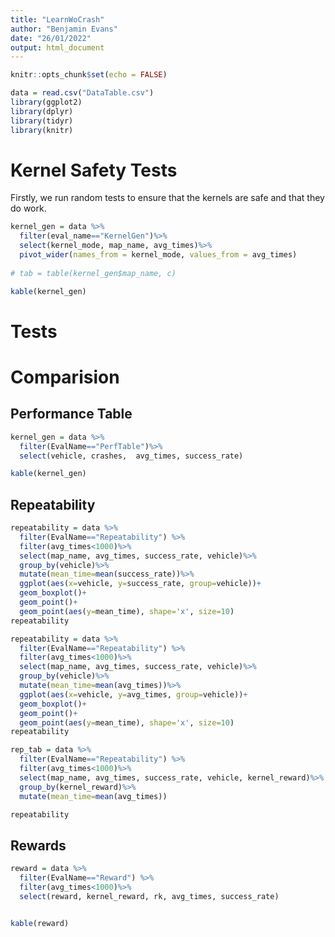 ```yaml
---
title: "LearnWoCrash"
author: "Benjamin Evans"
date: "26/01/2022"
output: html_document
---
```



```r
knitr::opts_chunk$set(echo = FALSE)

data = read.csv("DataTable.csv")
library(ggplot2)
library(dplyr)
library(tidyr)
library(knitr)

```

# Kernel Safety Tests

Firstly, we run random tests to ensure that the kernels are safe and that they do work.

```r
kernel_gen = data %>%
  filter(eval_name=="KernelGen")%>%
  select(kernel_mode, map_name, avg_times)%>%
  pivot_wider(names_from = kernel_mode, values_from = avg_times)
  
# tab = table(kernel_gen$map_name, c)

kable(kernel_gen)
```




# Tests

# Comparision

## Performance Table



```r
kernel_gen = data %>%
  filter(EvalName=="PerfTable")%>%
  select(vehicle, crashes,  avg_times, success_rate)

kable(kernel_gen)
```


## Repeatability


```r
repeatability = data %>%
  filter(EvalName=="Repeatability") %>%
  filter(avg_times<1000)%>%
  select(map_name, avg_times, success_rate, vehicle)%>%
  group_by(vehicle)%>%
  mutate(mean_time=mean(success_rate))%>%
  ggplot(aes(x=vehicle, y=success_rate, group=vehicle))+
  geom_boxplot()+
  geom_point()+
  geom_point(aes(y=mean_time), shape='x', size=10)
repeatability
```
```r
repeatability = data %>%
  filter(EvalName=="Repeatability") %>%
  filter(avg_times<1000)%>%
  select(map_name, avg_times, success_rate, vehicle)%>%
  group_by(vehicle)%>%
  mutate(mean_time=mean(avg_times))%>%
  ggplot(aes(x=vehicle, y=avg_times, group=vehicle))+
  geom_boxplot()+
  geom_point()+
  geom_point(aes(y=mean_time), shape='x', size=10)
repeatability
```

```r
rep_tab = data %>%
  filter(EvalName=="Repeatability") %>%
  filter(avg_times<1000)%>%
  select(map_name, avg_times, success_rate, vehicle, kernel_reward)%>%
  group_by(kernel_reward)%>%
  mutate(mean_time=mean(avg_times))

repeatability
```

## Rewards
```r
reward = data %>%
  filter(EvalName=="Reward") %>%
  filter(avg_times<1000)%>%
  select(reward, kernel_reward, rk, avg_times, success_rate)


kable(reward)
```

